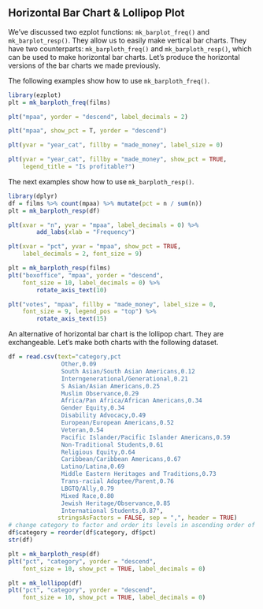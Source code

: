 ## Horizontal Bar Chart & Lollipop Plot

We've discussed two ezplot functions: `mk_barplot_freq()` and 
`mk_barplot_resp()`. They allow us to easily make vertical bar charts. They have two counterparts: `mk_barploth_freq()` and `mk_barploth_resp()`, which can be used to make horizontal bar charts. Let's produce the horizontal versions of the bar charts we made previously.

The following examples show how to use `mk_barploth_freq()`.

```r
library(ezplot)
plt = mk_barploth_freq(films)
```

```r
plt("mpaa", yorder = "descend", label_decimals = 2)
```      

```r
plt("mpaa", show_pct = T, yorder = "descend") 
```

```r
plt(yvar = "year_cat", fillby = "made_money", label_size = 0) 
```  

```r
plt(yvar = "year_cat", fillby = "made_money", show_pct = TRUE, 
    legend_title = "Is profitable?")
```  

The next examples show how to use `mk_barploth_resp()`.

```r
library(dplyr)
df = films %>% count(mpaa) %>% mutate(pct = n / sum(n))
plt = mk_barploth_resp(df)
```

```r
plt(xvar = "n", yvar = "mpaa", label_decimals = 0) %>% 
        add_labs(xlab = "Frequency")
```  

```r
plt(xvar = "pct", yvar = "mpaa", show_pct = TRUE, 
    label_decimals = 2, font_size = 9)
```

```r
plt = mk_barploth_resp(films)
plt("boxoffice", "mpaa", yorder = "descend", 
    font_size = 10, label_decimals = 0) %>% 
        rotate_axis_text(10)
```  

```r
plt("votes", "mpaa", fillby = "made_money", label_size = 0, 
    font_size = 9, legend_pos = "top") %>% 
        rotate_axis_text(15)
```

An alternative of horizontal bar chart is the lollipop chart. They are exchangeable. Let's make both charts with the following dataset.

```r
df = read.csv(text="category,pct
               Other,0.09
               South Asian/South Asian Americans,0.12
               Interngenerational/Generational,0.21
               S Asian/Asian Americans,0.25
               Muslim Observance,0.29
               Africa/Pan Africa/African Americans,0.34
               Gender Equity,0.34
               Disability Advocacy,0.49
               European/European Americans,0.52
               Veteran,0.54
               Pacific Islander/Pacific Islander Americans,0.59
               Non-Traditional Students,0.61
               Religious Equity,0.64
               Caribbean/Caribbean Americans,0.67
               Latino/Latina,0.69
               Middle Eastern Heritages and Traditions,0.73
               Trans-racial Adoptee/Parent,0.76
               LBGTQ/Ally,0.79
               Mixed Race,0.80
               Jewish Heritage/Observance,0.85
               International Students,0.87", 
              stringsAsFactors = FALSE, sep = ",", header = TRUE)
# change category to factor and order its levels in ascending order of pct 
df$category = reorder(df$category, df$pct)
str(df)
```

```r
plt = mk_barploth_resp(df)
plt("pct", "category", yorder = "descend", 
    font_size = 10, show_pct = TRUE, label_decimals = 0)
```

```r
plt = mk_lollipop(df)
plt("pct", "category", yorder = "descend", 
    font_size = 10, show_pct = TRUE, label_decimals = 0)
```
